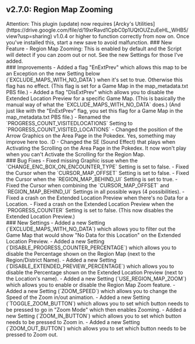 ## v2.7.0: Region Map Zooming
<Callout type="attention" blend="light">
  Attention: This plugin (update) now requires [Arcky's Utilities](https://drive.google.com/file/d/19xrRavd1CpbC0p1UQtOUZzuEeHL_WHB5/view?usp=sharing) v1.0.4 or higher to function correctly from now on. Once you've installed this, start a new save to avoid malfunction.
</Callout>
### New Feature
- Region Map Zooming: This is enabled by default and the Script will detect if you can zoom out or not. See the new Settings for those I've added.
<br/>
### Improvements 
- Added a flag "EnExtPrev" which allows this map to be an Exception on the new Setting below (`EXCLUDE_MAPS_WITH_NO_DATA`) when it's set to true. Otherwise this flag has no effect. (This flag is set for a Game Map in the map_metadata.txt PBS file.)
- Added a flag "DisExtPrev" which allows you to disable the Extended Location Preview for a specific Game Map. (This is basically the manual way of what the `EXCLUDE_MAPS_WITH_NO_DATA` does.) (And just like with the "EnExtPrev" flag, you set this flag for a Game Map in the map_metadata.txt PBS file.)
- Renamed the `PROGRESS_COUNT_VISITEDLOCATIONS` Setting to `PROGRESS_COUNT_VISITED_LOCATIONS`
- Changed the position of the Arrow Graphics on the Area Page in the Pokedex. Yes, something may improve here too. :D
- Changed the SE (Sound Effect) that plays when Activating the Scrolling on the Area Page in the Pokedex. It now won't play when you can't Activate the Scrolling for the Region Map.
<br/>
### Bug Fixes 
- Fixed missing Graphic issue when the `CHANGE_ENC_BOX_ON_ENCOUNTER_TYPE` Setting is set to false.
- Fixed the Cursor when the `CURSOR_MAP_OFFSET` Setting is set to false.
- Fixed the Cursor when the `REGION_MAP_BEHIND_UI` Setting is set to true.
- Fixed the Cursor when combining the `CURSOR_MAP_OFFSET` and `REGION_MAP_BEHIND_UI` Settings in all possible ways (4 possibilities).
- Fixed a crash on the Extended Location Preview when there's no Data for a Location.
- Fixed a crash on the Extended Location Preview when the `PROGRESS_COUNTER` Setting is set to false. (This now disables the Extended Location Preview.)
<br/>
### New Settings
- Added a new Setting (`EXCLUDE_MAPS_WITH_NO_DATA`) which allows you to filter out the Game Map that would show "No Data for this Location" on the Extended Location Preview.
- Added a new Setting (`DISABLE_PROGRESS_COUNTER_PERCENTAGE`) which allows you to disable the Percentage shown on the Region Map (next to the Region/District Name).
- Added a new Setting (`DISABLE_EXTENDED_PREVIEW_PERCENTAGE`) which allows you to disable the Percentage shown on the Extended Location Preview (next to the Location's name). 
- Added a new Setting (`USE_REGION_MAP_ZOOM`) which allows you to enable or disable the Region Map Zoom feature.
- Added a new Setting (`ZOOM_SPEED`) which allows you to change the Speed of the Zoom in/out animation.
- Added a new Setting (`TOGGLE_ZOOM_BUTTON`) which allows you to set which button needs to be pressed to go in "Zoom Mode" which then enables Zooming.
- Added a new Setting (`ZOOM_IN_BUTTON`) which allows you to set which button needs to be pressed to Zoom in.
- Added a new Setting (`ZOOM_OUT_BUTTON`) which allows you to set which button needs to be pressed to Zoom out.